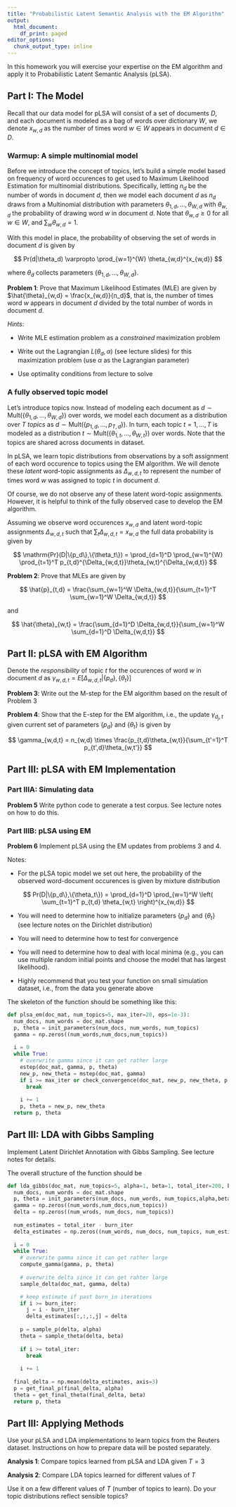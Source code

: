 ```yaml
---
title: "Probabilistic Latent Semantic Analysis with the EM Algorithm"
output:
  html_document:
    df_print: paged
editor_options:
  chunk_output_type: inline
---
```


In this homework you will exercise your expertise on the EM algorithm and apply it to Probabilistic Latent Semantic Analysis (pLSA).

## Part I: The Model

Recall that our data model for pLSA will consist of a set of documents $D$, and each document is modeled as a bag of words over dictionary $W$, we denote $x_{w,d}$ as the number of times word $w \in W$ appears in document $d \in D$.

### Warmup: A simple multinomial model

Before we introduce the concept of topics, let's build a simple model based on frequency of word occurences to get used to Maximum Likelihood Estimation for multinomial distributions. Specifically, letting $n_d$ be the number of words in document $d$, then we model each document $d$ as $n_d$ draws from a Multinomial distribution with parameters $\theta_{1,d},\ldots,\theta_{W,d}$ with $\theta_{w,d}$ the probability of drawing word $w$ in document $d$. Note that $\theta_{w,d} \geq 0$ for all $w \in W$, and $\sum_w \theta_{w,d} = 1$.

With this model in place, the probability of observing the set of words in document $d$ is given by

$$
Pr(d|\theta_d) \varpropto \prod_{w=1}^{W} \theta_{w,d}^{x_{w,d}}
$$

where $\theta_d$ collects parameters $\{\theta_{1,d},\ldots,\theta_{W,d}\}$.

**Problem 1**: Prove that Maximum Likelihood Estimates (MLE) are given by $\hat{\theta}_{w,d} = \frac{x_{w,d}}{n_d}$, that is, the number of times word $w$ appears in document $d$ divided by the total number of words in document $d$.

_Hints_:

- Write MLE estimation problem as a _constrained_ maximization problem

- Write out the Lagrangian $L(\theta_d,\alpha)$ (see lecture slides) for this maximization problem (use $\alpha$ as the Lagrangian parameter)

- Use optimality conditions from lecture to solve

### A fully observed topic model

Let's introduce topics now. Instead of modeling each document as $d \sim \mathrm{Mult}(\{\theta_{1,d},\ldots,\theta_{W,d}\})$ over words, we model each document as a distribution over $T$ _topics_ as $d \sim \mathrm{Mult}(\{p_{1,d},\ldots,p_{T,d}\})$. In turn, each topic $t=1,\ldots,T$ is modeled as a distribution $t \sim \mathrm{Mult}(\{\theta_{1,t},\ldots,\theta_{W,t}\})$ over words. Note that the topics are shared across documents in dataset.

In pLSA, we learn topic distributions from observations by a soft assignment of each word occurence to topics using the EM algorithm. We will denote these _latent_ word-topic assignments as $\Delta_{w,d,t}$ to represent the number of times word $w$ was assigned to topic $t$ in document $d$.

Of course, we do not observe any of these latent word-topic assignments. However, it is helpful to think of the fully observed case to develop the EM algorithm. 

Assuming we observe word occurences $x_{w,d}$ and latent word-topic assignments $\Delta_{w,d,t}$ such that $\sum_t \Delta_{w,d,t} = x_{w,d}$ the full data probability is given by

$$
\mathrm{Pr}(D|\{p_d\},\{\theta_t\}) = \prod_{d=1}^D \prod_{w=1}^{W} \prod_{t=1}^T p_{t,d}^{\Delta_{w,d,t}}\theta_{w,t}^{\Delta_{w,d,t}}
$$



**Problem 2**: Prove that MLEs are given by

$$
\hat{p}_{t,d} = \frac{\sum_{w=1}^W \Delta_{w,d,t}}{\sum_{t=1}^T \sum_{w=1}^W \Delta_{w,d,t}}
$$

and

$$
\hat{\theta}_{w,t} = \frac{\sum_{d=1}^D \Delta_{w,d,t}}{\sum_{w=1}^W \sum_{d=1}^D \Delta_{w,d,t}}
$$

## Part II: pLSA with EM Algorithm

Denote the _responsibility_ of topic $t$ for the occurences of word $w$ in document $d$ as $\gamma_{w,d,t}=E[\Delta_{w,d,t}|\{p_d\},\{\theta_t\}]$

**Problem 3**: Write out the M-step for the EM algorithm based on the result of Problem 3

**Problem 4**: Show that the E-step for the EM algorithm, i.e., the update $\gamma_{d_j,t}$ given current set of parameters $\{p_d\}$ and $\{\theta_t\}$ is given by

$$
\gamma_{w,d,t} = n_{w,d} \times \frac{p_{t,d}\theta_{w,t}}{\sum_{t'=1}^T p_{t',d}\theta_{w,t'}}
$$

## Part III: pLSA with EM Implementation 

### Part IIIA: Simulating data

**Problem 5** Write python code to generate a test corpus. See lecture notes on how to do this.

### Part IIIB: pLSA using EM

**Problem 6** Implement pLSA using the EM updates from problems 3 and 4.

Notes:

- For the pLSA topic model we set out here, the probability of the observed word-document occurences is given by mixture distribution

$$
Pr(D|\{p_d\},\{\theta_t\}) = 
\prod_{d=1}^D \prod_{w=1}^W \left( \sum_{t=1}^T p_{t,d} \theta_{w,t} \right)^{x_{w,d}}
$$

- You will need to determine how to initialize parameters $\{p_d\}$ and $\{\theta_t\}$ (see lecture notes on the Dirichlet distribution)

- You will need to determine how to test for convergence

- You will need to determine how to deal with local minima (e.g., you can use multiple random initial points and choose the model that has largest likelihood).

- Highly recommend that you test your function on small simulation dataset, i.e., from the data you generate above

The skeleton of the function should be something like this:

```python
def plsa_em(doc_mat, num_topics=5, max_iter=20, eps=1e-3):
  num_docs, num_words = doc_mat.shape
  p, theta = init_parameters(num_docs, num_words, num_topics)
  gamma = np.zeros((num_words,num_docs,num_topics))
  
  i = 0
  while True:
    # overwrite gamma since it can get rather large
    estep(doc_mat, gamma, p, theta)
    new_p, new_theta = mstep(doc_mat, gamma)
    if i >= max_iter or check_convergence(doc_mat, new_p, new_theta, p, theta, eps):
      break
    
    i += 1
    p, theta = new_p, new_theta
  return p, theta
```

## Part III: LDA with Gibbs Sampling

Implement Latent Dirichlet Annotation with Gibbs Sampling. See lecture notes for details.

The overall structure of the function should be 

```python
def lda_gibbs(doc_mat, num_topics=5, alpha=1, beta=1, total_iter=200, burn_iter=100):
  num_docs, num_words = doc_mat.shape
  p, theta = init_parameters(num_docs, num_words, num_topics,alpha,beta)
  gamma = np.zeros((num_words,num_docs,num_topics))
  delta = np.zeros((num_wrods, num_docs, num_topics))
  
  num_estimates = total_iter - burn_iter
  delta_estimates = np.zeros((num_words, num_docs, num_topics, num_estimates))
  
  i = 0
  while True:
    # overwrite gamma since it can get rather large
    compute_gamma(gamma, p, theta)
    
    # overwrite delta since it can get rahter large
    sample_delta(doc_mat, gamma, delta)

    # keep estimate if past burn_in iterations
    if i >= burn_iter:
      j = i - burn_iter
      delta_estimates[:,:,:,j] = delta
      
    p = sample_p(delta, alpha)
    theta = sample_theta(delta, beta)
    
    if i >= total_iter:
      break
    
    i += 1
    
  final_delta = np.mean(delta_estimates, axis=3)
  p = get_final_p(final_delta, alpha)
  theta = get_final_theta(final_delta, beta)
  return p, theta
```

## Part III: Applying Methods

Use your pLSA and LDA implementations to learn topics from the Reuters dataset. Instructions on how to prepare data will be posted separately.

**Analysis 1**: Compare topics learned from pLSA and LDA given $T=3$

**Analysis 2**: Compare LDA topics learned for different values of $T$


Use it on a few different values of $T$ (number of topics to learn). Do your topic distributions reflect sensible topics?








